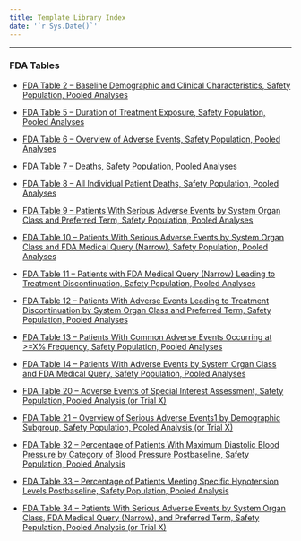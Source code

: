 ```yaml
---
title: Template Library Index
date: '`r Sys.Date()`'
---
```


------------------------------------------------------------------------

### **FDA Tables**
-   [FDA Table 2 -- Baseline Demographic and Clinical Characteristics, Safety Population, Pooled Analyses](table-templates/template-table_02.qmd)

-   [FDA Table 5 -- Duration of Treatment Exposure, Safety Population, Pooled Analyses](table-templates/template-table_05.qmd)

-   [FDA Table 6 -- Overview of Adverse Events, Safety Population, Pooled Analyses](table-templates/template-table_06.qmd)

-   [FDA Table 7 -- Deaths, Safety Population, Pooled Analyses](table-templates/template-table_07.qmd)

-   [FDA Table 8 -- All Individual Patient Deaths, Safety Population, Pooled Analyses](table-templates/template-table_08.qmd)

-   [FDA Table 9 -- Patients With Serious Adverse Events by System Organ Class and Preferred Term, Safety Population, Pooled Analyses](table-templates/template-table_09.qmd)

-   [FDA Table 10 -- Patients With Serious Adverse Events by System Organ Class and FDA Medical Query (Narrow), Safety Population, Pooled Analyses](table-templates/template-table_10.qmd)

-   [FDA Table 11 -- Patients with FDA Medical Query (Narrow) Leading to Treatment Discontinuation, Safety Population, Pooled Analyses](table-templates/template-table_11.qmd)

-   [FDA Table 12 -- Patients With Adverse Events Leading to Treatment Discontinuation by System Organ Class and Preferred Term, Safety Population, Pooled Analyses](table-templates/template-table_12.qmd)

-   [FDA Table 13 -- Patients With Common Adverse Events Occurring at >=X% Frequency, Safety Population, Pooled Analyses](table-templates/template-table_13.qmd)

-   [FDA Table 14 -- Patients With Adverse Events by System Organ Class and FDA Medical Query, Safety Population, Pooled Analyses](table-templates/template-table_14.qmd)

-   [FDA Table 20 -- Adverse Events of Special Interest Assessment, Safety Population, Pooled Analysis (or Trial X)](table-templates/template-table_20.qmd)

-   [FDA Table 21 -- Overview of Serious Adverse Events1 by Demographic Subgroup, Safety Population, Pooled Analysis (or Trial X)](table-templates/template-table_21.qmd)

-   [FDA Table 32 -- Percentage of Patients With Maximum Diastolic Blood Pressure by Category of Blood Pressure Postbaseline, Safety Population, Pooled Analysis](table-templates/template-table_32.qmd)

-   [FDA Table 33 -- Percentage of Patients Meeting Specific Hypotension Levels Postbaseline, Safety Population, Pooled Analysis](table-templates/template-table_33.qmd)

-   [FDA Table 34 -- Patients With Serious Adverse Events by System Organ Class, FDA Medical Query (Narrow), and Preferred Term, Safety Population, Pooled Analysis (or Trial X)](table-templates/template-table_34.qmd)

